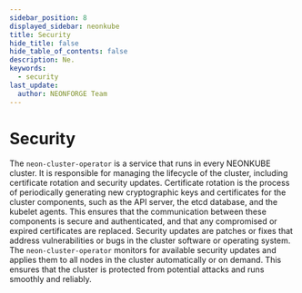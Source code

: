 ```yaml
---
sidebar_position: 8
displayed_sidebar: neonkube
title: Security
hide_title: false
hide_table_of_contents: false
description: Ne.
keywords:
  - security
last_update:
  author: NEONFORGE Team
---
```



# Security

The `neon-cluster-operator` is a service that runs in every NEONKUBE cluster. It
is responsible for managing the lifecycle of the cluster, including certificate
rotation and security updates. Certificate rotation is the process of
periodically generating new cryptographic keys and certificates for the cluster
components, such as the API server, the etcd database, and the kubelet agents.
This ensures that the communication between these components is secure and
authenticated, and that any compromised or expired certificates are replaced.
Security updates are patches or fixes that address vulnerabilities or bugs in
the cluster software or operating system. The `neon-cluster-operator` monitors
for available security updates and applies them to all nodes in the cluster
automatically or on demand. This ensures that the cluster is protected from
potential attacks and runs smoothly and reliably.
